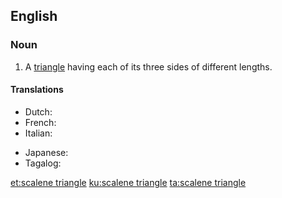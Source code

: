 ==English==

===Noun===
{{en-noun|head=[[scalene]] [[triangle]]}}

# {{lb|en|geometry}} A [[triangle]] having each of its three sides of different lengths.

====Translations====
{{trans-top|triangle having each of its three sides of different lengths}}
* Dutch: {{t|nl|ongelijkzijdige driehoek}}
* French: {{t|fr|triangle scalène|f}}
* Italian: {{t|it|triangolo scaleno|m}}
{{trans-mid}}
* Japanese: {{t+|ja|不等辺三角形|tr=futouhen-sankakukei}}
* Tagalog: {{t|tl|tagibang na tatsiha}}
{{trans-bottom}}

[[et:scalene triangle]]
[[ku:scalene triangle]]
[[ta:scalene triangle]]